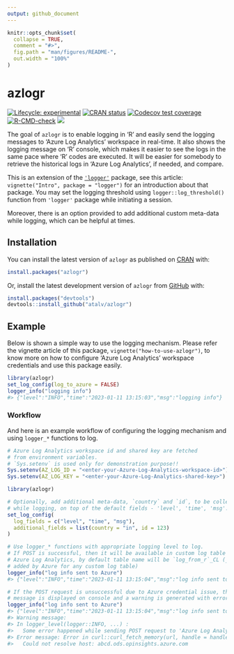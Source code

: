 ```yaml
---
output: github_document
---
```


<!-- README.md is generated from README.Rmd. Please edit that file -->

```r
knitr::opts_chunk$set(
  collapse = TRUE,
  comment = "#>",
  fig.path = "man/figures/README-",
  out.width = "100%"
)
```

# azlogr

<!-- badges: start -->
[![Lifecycle: experimental](https://img.shields.io/badge/lifecycle-experimental-orange.svg)](https://lifecycle.r-lib.org/articles/stages.html#experimental)
[![CRAN status](https://www.r-pkg.org/badges/version/azlogr)](https://CRAN.R-project.org/package=azlogr)
[![Codecov test coverage](https://codecov.io/gh/atalv/azlogr/branch/main/graph/badge.svg)](https://app.codecov.io/gh/atalv/azlogr?branch=main)
[![R-CMD-check](https://github.com/atalv/azlogr/actions/workflows/R-CMD-check.yaml/badge.svg)](https://github.com/atalv/azlogr/actions/workflows/R-CMD-check.yaml)
[![](https://cranlogs.r-pkg.org/badges/azlogr?color=lightgrey)](https://cran.r-project.org/package=azlogr)
<!-- badges: end -->

The goal of `azlogr` is to enable logging in 'R' and easily send the logging messages to 'Azure Log Analytics' workspace in real-time. It also shows the logging message on 'R' console, which makes it easier to see the logs in the same pace where 'R' codes are executed. It will be easier for somebody to retrieve the historical logs in 'Azure Log Analytics', if needed, and compare.  

This is an extension of the [`'logger'`](https://daroczig.github.io/logger/) package, see this article: `vignette("Intro", package = "logger")` for an introduction about that package. You may set the logging threshold using `logger::log_threshold()` function from `'logger'` package while initiating a session.  

Moreover, there is an option provided to add additional custom meta-data while logging, which can be helpful at times.

## Installation

You can install the latest version of `azlogr` as published on [CRAN](https://cran.r-project.org/package=azlogr/) with:

```r
install.packages("azlogr")
```

Or, install the latest development version of `azlogr` from [GitHub](https://github.com/atalv/azlogr/) with:

```r
install.packages("devtools")
devtools::install_github("atalv/azlogr")
```

## Example

Below is shown a simple way to use the logging mechanism. Please refer the vignette article of this package, `vignette("how-to-use-azlogr")`, to know more on how to configure 'Azure Log Analytics' workspace credentials and use this package easily.

```r
library(azlogr)
set_log_config(log_to_azure = FALSE)
logger_info("logging info")
#> {"level":"INFO","time":"2023-01-11 13:15:03","msg":"logging info"}
```

### Workflow

And here is an example workflow of configuring the logging mechanism and using `logger_*` functions to log.

```r
# Azure Log Analytics workspace id and shared key are fetched
# from environment variables.
# `Sys.setenv` is used only for demonstration purpose!!
Sys.setenv(AZ_LOG_ID = "<enter-your-Azure-Log-Analytics-workspace-id>")
Sys.setenv(AZ_LOG_KEY = "<enter-your-Azure-Log-Analytics-shared-key>")

library(azlogr)

# Optionally, add additional meta-data, `country` and `id`, to be collected
# while logging, on top of the default fields - 'level', 'time', 'msg'.
set_log_config(
  log_fields = c("level", "time", "msg"),
  additional_fields = list(country = "in", id = 123)
)

# Use logger_* functions with appropriate logging level to log.
# If POST is successful, then it will be available in custom log table on
# Azure Log Analytics, by default table name will be `log_from_r`_CL (_CL is
# added by Azure for any custom log table)
logger_info("log info sent to Azure")
#> {"level":"INFO","time":"2023-01-11 13:15:04","msg":"log info sent to Azure","country":"in","id":123}

# If the POST request is unsuccessful due to Azure credential issue, then log
# message is displayed on console and a warning is generated with error details.
logger_info("log info sent to Azure")
#> {"level":"INFO","time":"2023-01-11 13:15:04","msg":"log info sent to Azure","country":"in","id":123}
#> Warning message:
#> In logger_level(logger::INFO, ...) :
#>   Some error happened while sending POST request to 'Azure Log Analytics' workspace.
#> Error message: Error in curl::curl_fetch_memory(url, handle = handle) :
#>   Could not resolve host: abcd.ods.opinsights.azure.com
```
